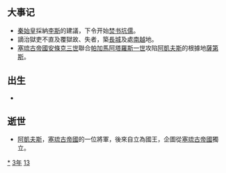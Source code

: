 {{yearTOC|-213|[[秦始皇|秦始皇]]三十四年}}

== 大事记 ==
*[[秦始皇|秦始皇]]採納[[李斯|李斯]]的建議，下令开始[[焚书坑儒|焚书坑儒]]。
*謫治獄吏不直及覆獄故、失者，築[[長城|長城]]及處[[南越|南越]]地。
*[[塞琉古帝國|塞琉古帝國]][[安條克三世|安條克三世]]聯合[[帕加馬|帕加馬]][[阿塔羅斯一世|阿塔羅斯一世]]攻陷[[阿凱夫斯|阿凱夫斯]]的根據地[[薩第斯|薩第斯]]。

== 出生 ==
*

== 逝世 ==
{{Wikisource year mention}}
*[[阿凱夫斯|阿凱夫斯]]，[[塞琉古帝國|塞琉古帝國]]的一位將軍，後來自立為國王，企圖從[[塞琉古帝國|塞琉古帝國]]獨立。


[[Category:前213年|*]]
[[Category:前210年代|3年]]
[[Category:前3世纪各年|13]]